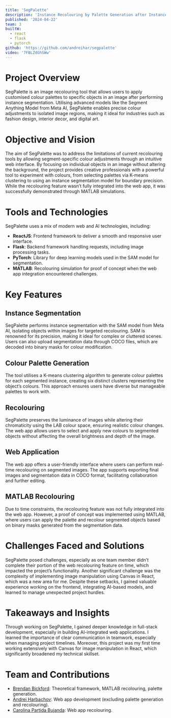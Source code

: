 ```yaml
---
title: 'SegPalette'
description: 'Instance Recolouring by Palette Generation after Instance Segmentation'
published: '2024-04-22'
team: 3
builtW:
  - react
  - flask
  - pytorch
github: 'https://github.com/andreihar/segpalette'
video: '7FBLZdGhSWw'
---
```


# Project Overview

SegPalette is an image recolouring tool that allows users to apply customised colour palettes to specific objects in an image after performing instance segmentation. Utilising advanced models like the Segment Anything Model from Meta AI, SegPalette enables precise colour adjustments to isolated image regions, making it ideal for industries such as fashion design, interior decor, and digital art.

# Objective and Vision

The aim of SegPalette was to address the limitations of current recolouring tools by allowing segment-specific colour adjustments through an intuitive web interface. By focusing on individual objects in an image without altering the background, the project provides creative professionals with a powerful tool to experiment with colours, from selecting palettes via K-means clustering to using an instance segmentation model for boundary precision. While the recolouring feature wasn’t fully integrated into the web app, it was successfully demonstrated through MATLAB simulations.

# Tools and Technologies

SegPalette uses a mix of modern web and AI technologies, including:

- **ReactJS**: Frontend framework to deliver a smooth and responsive user interface.
- **Flask**: Backend framework handling requests, including image processing tasks.
- **PyTorch**: Library for deep learning models used in the SAM model for segmentation.
- **MATLAB**: Recolouring simulation for proof of concept when the web app integration encountered challenges.

# Key Features

## Instance Segmentation

SegPalette performs instance segmentation with the SAM model from Meta AI, isolating objects within images for targeted recolouring. SAM is renowned for its precision, making it ideal for complex or cluttered scenes. Users can also upload segmentation data through COCO files, which are decoded into binary masks for colour modification.

## Colour Palette Generation

The tool utilises a K-means clustering algorithm to generate colour palettes for each segmented instance, creating six distinct clusters representing the object’s colours. This approach ensures users have diverse but manageable palettes to work with.

## Recolouring

SegPalette preserves the luminance of images while altering their chromaticity using the LAB colour space, ensuring realistic colour changes. The web app allows users to select and apply new colours to segmented objects without affecting the overall brightness and depth of the image.

## Web Application

The web app offers a user-friendly interface where users can perform real-time recolouring on segmented images. The app supports exporting final images and segmentation data in COCO format, facilitating collaboration and further editing.

## MATLAB Recolouring

Due to time constraints, the recolouring feature was not fully integrated into the web app. However, a proof of concept was implemented using MATLAB, where users can apply the palette and recolour segmented objects based on binary masks generated from the segmentation data.

# Challenges Faced and Solutions

SegPalette posed challenges, especially as one team member didn’t complete their portion of the web recolouring feature on time, which impacted the project’s functionality. Another significant challenge was the complexity of implementing image manipulation using Canvas in React, which was a new area for me. Despite these setbacks, I gained valuable experience working on the frontend, integrating AI-based models, and learned to manage unexpected project hurdles.

# Takeaways and Insights

Through working on SegPalette, I gained deeper knowledge in full-stack development, especially in building AI-integrated web applications. I learned the importance of clear communication in teamwork, especially when managing project timelines. Moreover, this project was my first time working extensively with Canvas for image manipulation in React, which significantly broadened my technical skillset.

# Team and Contributions

- [Brendan Bickford](https://github.com/BrenBick): Theoretical framework, MATLAB recolouring, palette generation.
- [Andrei Harbachov](https://www.linkedin.com/in/andreihar/): Web app development (excluding palette generation and recolouring).
- [Carolina Partida Bujanda](https://github.com/caropartida): Web app recolouring.